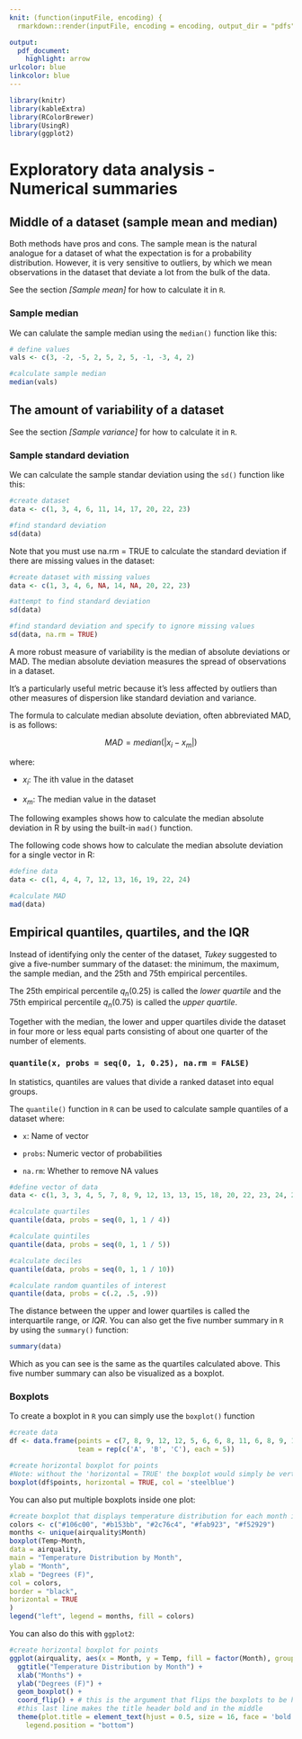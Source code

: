 ```yaml
---
knit: (function(inputFile, encoding) {
  rmarkdown::render(inputFile, encoding = encoding, output_dir = "pdfs") })

output:
  pdf_document:
    highlight: arrow
urlcolor: blue
linkcolor: blue
---
```


```r
library(knitr)
library(kableExtra)
library(RColorBrewer)
library(UsingR)
library(ggplot2)
```

# Exploratory data analysis - Numerical summaries

## Middle of a dataset (sample mean and median)

Both methods have pros and cons. The sample mean is the natural analogue for a dataset of what the expectation is for a probability distribution. However, it is very sensitive to outliers, by which we mean observations in the dataset that deviate a lot from the bulk of the data.

See the section *[Sample mean]* for how to calculate it in `R`.

### Sample median

We can calulate the sample median using the `median()` function like this:
```r
# define values
vals <- c(3, -2, -5, 2, 5, 2, 5, -1, -3, 4, 2)

#calculate sample median
median(vals)
```

## The amount of variability of a dataset

See the section *[Sample variance]* for how to calculate it in `R`.

### Sample standard deviation

We can calculate the sample standar deviation using the `sd()` function like this:

```r
#create dataset
data <- c(1, 3, 4, 6, 11, 14, 17, 20, 22, 23)

#find standard deviation
sd(data)
```
Note that you must use na.rm = TRUE to calculate the standard deviation if there are missing values in the dataset:

```r
#create dataset with missing values
data <- c(1, 3, 4, 6, NA, 14, NA, 20, 22, 23)

#attempt to find standard deviation
sd(data)

#find standard deviation and specify to ignore missing values
sd(data, na.rm = TRUE)
```

A more robust measure of variability is the median of absolute deviations or MAD.
The median absolute deviation measures the spread of observations in a dataset.

It's a particularly useful metric because it's less affected by outliers than other measures of dispersion like standard deviation and variance.

The formula to calculate median absolute deviation, often abbreviated MAD, is as follows:

$$
MAD = median(|x_i - x_m|)
$$

where:

* $x_i$: The ith value in the dataset

* $x_m$: The median value in the dataset

The following examples shows how to calculate the median absolute deviation in R by using the built-in `mad()` function.

The following code shows how to calculate the median absolute deviation for a single vector in R:

```r
#define data
data <- c(1, 4, 4, 7, 12, 13, 16, 19, 22, 24)

#calculate MAD
mad(data)
```

## Empirical quantiles, quartiles, and the IQR

Instead of identifying only the center of the dataset, *Tukey* suggested
to give a five-number summary of the dataset: the minimum, the maximum,
the sample median, and the 25th and 75th empirical percentiles. 

The 25th empirical percentile $q_n(0.25)$ is called the $lower \ quartile$ and the 75th empirical percentile $q_n(0.75)$ is called the $upper \ quartile$. 

Together with the median, the lower and upper quartiles divide the dataset in four more or less equal parts consisting of about one quarter of the number of elements.

### `quantile(x, probs = seq(0, 1, 0.25), na.rm = FALSE)`

In statistics, quantiles are values that divide a ranked dataset into equal groups.

The `quantile()` function in `R` can be used to calculate sample quantiles of a dataset where:

* `x`: Name of vector

* `probs`: Numeric vector of probabilities

* `na.rm`: Whether to remove NA values

```r
#define vector of data
data <- c(1, 3, 3, 4, 5, 7, 8, 9, 12, 13, 13, 15, 18, 20, 22, 23, 24, 28)

#calculate quartiles
quantile(data, probs = seq(0, 1, 1 / 4))

#calculate quintiles
quantile(data, probs = seq(0, 1, 1 / 5))

#calculate deciles
quantile(data, probs = seq(0, 1, 1 / 10))

#calculate random quantiles of interest
quantile(data, probs = c(.2, .5, .9))
```

The distance between the upper and lower quartiles is called the
interquartile range, or $IQR$. You can also get the five number summary in `R` by using the `summary()` function:

```r
summary(data)
```

Which as you can see is the same as the quartiles calculated above. This five number summary can also be visualized as a boxplot.

### Boxplots

To create a boxplot in `R` you can simply use the `boxplot()` function

```r
#create data
df <- data.frame(points = c(7, 8, 9, 12, 12, 5, 6, 6, 8, 11, 6, 8, 9, 13, 17),
                 team = rep(c('A', 'B', 'C'), each = 5))

#create horizontal boxplot for points
#Note: without the 'horizontal = TRUE' the boxplot would simply be vertical
boxplot(df$points, horizontal = TRUE, col = 'steelblue')
```

You can also put multiple boxplots inside one plot:
```r
#create boxplot that displays temperature distribution for each month in the dataset
colors <- c("#106c00", "#b153bb", "#2c76c4", "#fab923", "#f52929")
months <- unique(airquality$Month)
boxplot(Temp~Month,
data = airquality,
main = "Temperature Distribution by Month",
ylab = "Month",
xlab = "Degrees (F)",
col = colors,
border = "black",
horizontal = TRUE
)
legend("left", legend = months, fill = colors)
```

You can also do this with `ggplot2`:

```r
#create horizontal boxplot for points
ggplot(airquality, aes(x = Month, y = Temp, fill = factor(Month), group = Month)) +
  ggtitle("Temperature Distribution by Month") +
  xlab("Months") +
  ylab("Degrees (F)") +
  geom_boxplot() +
  coord_flip() + # this is the argument that flips the boxplots to be horizontal
  #this last line makes the title header bold and in the middle
  theme(plot.title = element_text(hjust = 0.5, size = 16, face = 'bold'),
    legend.position = "bottom")
```